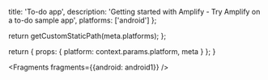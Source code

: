                   
  title: 'To-do app',
  description: 'Getting started with Amplify - Try Amplify on a to-do sample app',
  platforms: ['android']
};

  return getCustomStaticPath(meta.platforms);
};

  return {
    props: {
      platform: context.params.platform,
      meta
    }
  };
}
          
      


<Fragments fragments={{android: android1}} />
